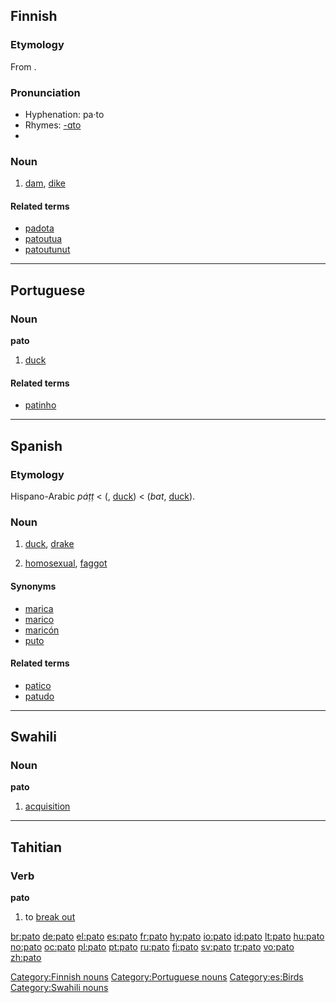 {{see|pāto}}
==Finnish==

===Etymology===
From {{proto|Finno-Ugric|paδɜ|lang=fi}}.

===Pronunciation===
* Hyphenation: pa·to
* Rhymes: [[Rhymes:Finnish:-ɑto|-ɑto]]
* {{IPA|lang=fi|[ˈpɑto]}}

===Noun===
{{fi-noun|pa|type=mato}}

# [[dam]], [[dike]]

====Related terms====
* [[padota]]
* [[patoutua]]
* [[patoutunut]]

[[Category:Finnish nouns]]

----

==Portuguese==

===Noun===
'''pato''' {{m}}

# [[duck]]

====Related terms====
* [[patinho]]

[[Category:Portuguese nouns]]

----

==Spanish==

===Etymology===
Hispano-Arabic ''páṭṭ'' < {{Ar.|es}} {{Arab|[[بط]]}} ({{IPAchar|''baṭṭ''}}, [[duck]]) < {{Pers.|es}} {{fa-Arab|[[بت]]}} (''bat'', [[duck]]).

===Noun===
{{es-noun-mf|f=pata}}

# [[duck]], [[drake]]
# {{vulgar|slang|lang=es}} [[homosexual]], [[faggot]]

====Synonyms====
* [[marica]] {{m}}
* [[marico]] {{m}}
* [[maricón]]
* [[puto]] {{m}}

====Related terms====
* [[patico]]
* [[patudo]]

[[Category:es:Birds]]

----

==Swahili==

===Noun===
'''pato'''

# [[acquisition]]

[[Category:Swahili nouns]]

----

==Tahitian==

===Verb===
'''pato'''

# to [[break out]]

[[br:pato]]
[[de:pato]]
[[el:pato]]
[[es:pato]]
[[fr:pato]]
[[hy:pato]]
[[io:pato]]
[[id:pato]]
[[lt:pato]]
[[hu:pato]]
[[no:pato]]
[[oc:pato]]
[[pl:pato]]
[[pt:pato]]
[[ru:pato]]
[[fi:pato]]
[[sv:pato]]
[[tr:pato]]
[[vo:pato]]
[[zh:pato]]